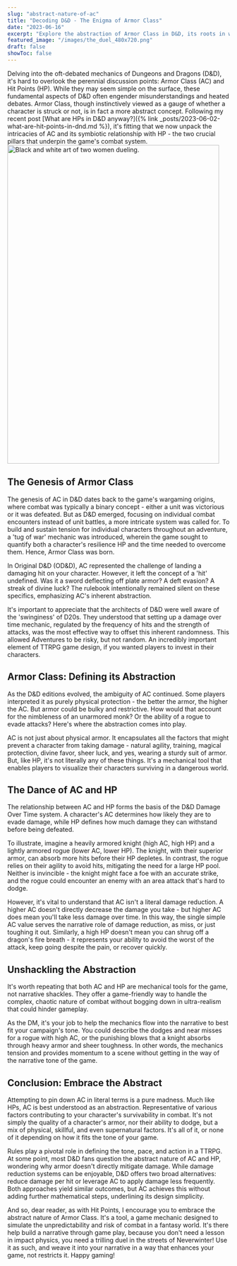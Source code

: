```yaml
---
slug: "abstract-nature-of-ac"
title: "Decoding D&D - The Enigma of Armor Class"
date: "2023-06-16"
excerpt: "Explore the abstraction of Armor Class in D&D, its roots in wargaming, and its dance with Hit Points."
featured_image: "/images/the_duel_480x720.png"
draft: false
showToc: false
---
```


Delving into the oft-debated mechanics of Dungeons and Dragons (D&D), it's hard to overlook the perennial discussion points: Armor Class (AC) and Hit Points (HP). While they may seem simple on the surface, these fundamental aspects of D&D often engender misunderstandings and heated debates. Armor Class, though instinctively viewed as a gauge of whether a character is struck or not, is in fact a more abstract concept. Following my recent post [What are HPs in D&D anyway?]({% link _posts/2023-06-02-what-are-hit-points-in-dnd.md %}), it's fitting that we now unpack the intricacies of AC and its symbiotic relationship with HP - the two crucial pillars that underpin the game's combat system.
<img src="/images/the_duel_480x720.png" alt="Black and white art of two women dueling." width="480" height="720" />
## The Genesis of Armor Class

The genesis of AC in D&D dates back to the game's wargaming origins, where combat was typically a binary concept - either a unit was victorious or it was defeated. But as D&D emerged, focusing on individual combat encounters instead of unit battles, a more intricate system was called for. To build and sustain tension for individual characters throughout an adventure, a 'tug of war' mechanic was introduced, wherein the game sought to quantify both a character's resilience HP and the time needed to overcome them. Hence, Armor Class was born.

In Original D&D (OD&D), AC represented the challenge of landing a damaging hit on your character. However, it left the concept of a 'hit' undefined. Was it a sword deflecting off plate armor? A deft evasion? A streak of divine luck? The rulebook intentionally remained silent on these specifics, emphasizing AC's inherent abstraction.

It's important to appreciate that the architects of D&D were well aware of the 'swinginess' of D20s. They understood that setting up a damage over time mechanic, regulated by the frequency of hits and the strength of attacks, was the most effective way to offset this inherent randomness. This allowed Adventures to be risky, but not random. An incredibly important element of TTRPG game design, if you wanted players to invest in their characters.

## Armor Class: Defining its Abstraction

As the D&D editions evolved, the ambiguity of AC continued. Some players interpreted it as purely physical protection - the better the armor, the higher the AC. But armor could be bulky and restrictive. How would that account for the nimbleness of an unarmored monk? Or the ability of a rogue to evade attacks? Here's where the abstraction comes into play.

AC is not just about physical armor. It encapsulates all the factors that might prevent a character from taking damage - natural agility, training, magical protection, divine favor, sheer luck, and yes, wearing a sturdy suit of armor. But, like HP, it's not literally any of these things. It's a mechanical tool that enables players to visualize their characters surviving in a dangerous world.

## The Dance of AC and HP

The relationship between AC and HP forms the basis of the D&D Damage Over Time system. A character's AC determines how likely they are to evade damage, while HP defines how much damage they can withstand before being defeated.

To illustrate, imagine a heavily armored knight (high AC, high HP) and a lightly armored rogue (lower AC, lower HP). The knight, with their superior armor, can absorb more hits before their HP depletes. In contrast, the rogue relies on their agility to avoid hits, mitigating the need for a large HP pool. Neither is invincible - the knight might face a foe with an accurate strike, and the rogue could encounter an enemy with an area attack that's hard to dodge.

However, it's vital to understand that AC isn't a literal damage reduction. A higher AC doesn't directly decrease the damage you take - but higher AC does mean you'll take less damage over time. In this way, the single simple AC value serves the narrative role of damage reduction, as miss, or just toughing it out. Similarly, a high HP doesn't mean you can shrug off a dragon's fire breath - it represents your ability to avoid the worst of the attack, keep going despite the pain, or recover quickly.

## Unshackling the Abstraction

It's worth repeating that both AC and HP are mechanical tools for the game, not narrative shackles. They offer a game-friendly way to handle the complex, chaotic nature of combat without bogging down in ultra-realism that could hinder gameplay. 

As the DM, it's your job to help the mechanics flow into the narrative to best fit your campaign's tone. You could describe the dodges and near misses for a rogue with high AC, or the punishing blows that a knight absorbs through heavy armor and sheer toughness. In other words, the mechanics tension and provides momentum to a scene without getting in the way of the narrative tone of the game.

## Conclusion: Embrace the Abstract

Attempting to pin down AC in literal terms is a pure madness. Much like HPs, AC is best understood as an abstraction. Representative of various factors contributing to your character's survivability in combat. It's not simply the quality of a character's armor, nor their ability to dodge, but a mix of physical, skillful, and even supernatural factors. It's all of it, or none of it depending on how it fits the tone of your game.

Rules play a pivotal role in defining the tone, pace, and action in a TTRPG. At some point, most D&D fans question the abstract nature of AC and HP, wondering why armor doesn't directly mitigate damage. While damage reduction systems can be enjoyable, D&D offers two broad alternatives: reduce damage per hit or leverage AC to apply damage less frequently. Both approaches yield similar outcomes, but AC achieves this without adding further mathematical steps, underlining its design simplicity.

And so, dear reader, as with Hit Points, I encourage you to embrace the abstract nature of Armor Class. It's a tool, a game mechanic designed to simulate the unpredictability and risk of combat in a fantasy world. It's there help build a narrative through game play, because you don't need a lesson in impact physics, you need a trilling duel in the streets of Neverwinter!  Use it as such, and weave it into your narrative in a way that enhances your game, not restricts it. Happy gaming!
